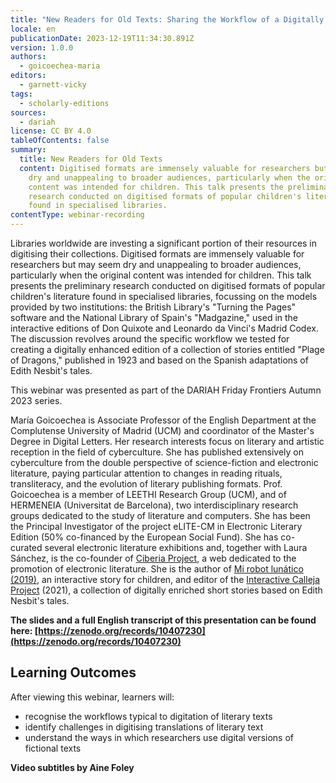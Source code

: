 ```yaml
---
title: "New Readers for Old Texts: Sharing the Workflow of a Digitally Enriched Children Literature Edition"
locale: en
publicationDate: 2023-12-19T11:34:30.891Z
version: 1.0.0
authors:
  - goicoechea-maria
editors:
  - garnett-vicky
tags:
  - scholarly-editions
sources:
  - dariah
license: CC BY 4.0
tableOfContents: false
summary:
  title: New Readers for Old Texts
  content: Digitised formats are immensely valuable for researchers but may seem
    dry and unappealing to broader audiences, particularly when the original
    content was intended for children. This talk presents the preliminary
    research conducted on digitised formats of popular children's literature
    found in specialised libraries.
contentType: webinar-recording
---
```

Libraries worldwide are investing a significant portion of their resources in digitising their collections. Digitised formats are immensely valuable for researchers but may seem dry and unappealing to broader audiences, particularly when the original content was intended for children. This talk presents the preliminary research conducted on digitised formats of popular children's literature found in specialised libraries, focussing on the models provided by two institutions: the British Library's "Turning the Pages" software and the National Library of Spain's "Madgazine," used in the interactive editions of Don Quixote and Leonardo da Vinci's Madrid Codex.  The discussion revolves around the specific workflow we tested for creating a digitally enhanced edition of a collection of stories entitled "Plage of Dragons," published in 1923 and based on the Spanish adaptations of Edith Nesbit's tales.

T﻿his webinar was presented as part of the DARIAH Friday Frontiers Autumn 2023 series.

María Goicoechea is Associate Professor of the English Department at the Complutense University of Madrid (UCM) and coordinator of the Master's Degree in Digital Letters. Her research interests focus on literary and artistic reception in the field of cyberculture. She has published extensively on cyberculture from the double perspective of science-fiction and electronic literature, paying particular attention to changes in reading rituals, transliteracy, and the evolution of literary publishing formats.  Prof. Goicoechea is a member of LEETHI Research Group (UCM), and of HERMENEIA (Universitat de Barcelona), two interdisciplinary research groups dedicated to the study of literature and computers. She has been the Principal Investigator of the project eLITE-CM in Electronic Literary Edition (50% co-financed by the European Social Fund). She has co-curated several electronic literature exhibitions and, together with Laura Sánchez, is the co-founder of [Ciberia Project](http://www.ciberiaproject.com/), a web dedicated to the promotion of electronic literature. She is the author of [Mi robot lunático (2019)](http://www.ciberiaproject.com/coleccion-lij-digital/ficcion-interactiva-mi-robot-lunatico/), an interactive story for children, and editor of the [Interactive Calleja Project](https://callejainteractivo.linhd.uned.es/en/index.html) (2021), a collection of digitally enriched short stories based on Edith Nesbit's tales.

**T﻿he slides and a full English transcript of this presentation can be found here: [https://zenodo.org/records/10407230](https://zenodo.org/records/10407230)**

## L﻿earning Outcomes

A﻿fter viewing this webinar, learners will:

* recognise the workflows typical to digitation of literary texts
* identify challenges in digitising translations of literary text
* understand the ways in which researchers use digital versions of fictional texts

<VideoCard provider="youtube" id="0QVEVTYhfsg" title="Click here to view" subtitle="Click here to view" image="images/maria-goicoechea-thumbnail.png" />

**V﻿ideo subtitles by Aine Foley**

